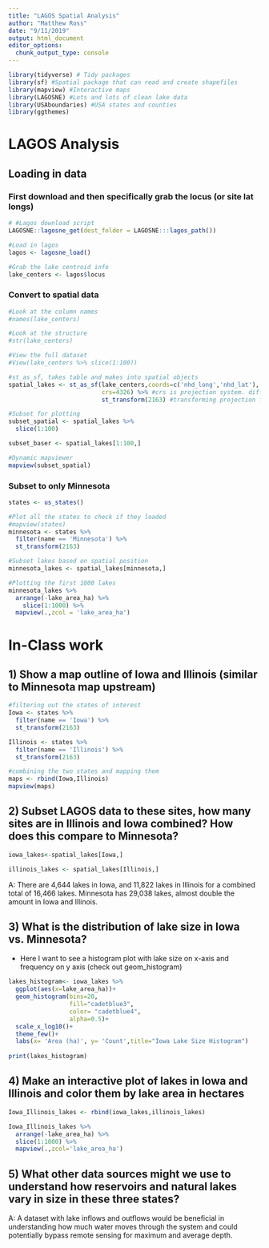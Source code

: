 ```yaml
---
title: "LAGOS Spatial Analysis"
author: "Matthew Ross"
date: "9/11/2019"
output: html_document
editor_options: 
  chunk_output_type: console
---
```




```r
library(tidyverse) # Tidy packages
library(sf) #Spatial package that can read and create shapefiles 
library(mapview) #Interactive maps
library(LAGOSNE) #Lots and lots of clean lake data
library(USAboundaries) #USA states and counties
library(ggthemes)
```


# LAGOS Analysis


## Loading in data


### First download and then specifically grab the locus (or site lat longs)

```r
# #Lagos download script
LAGOSNE::lagosne_get(dest_folder = LAGOSNE:::lagos_path())

#Load in lagos
lagos <- lagosne_load()

#Grab the lake centroid info
lake_centers <- lagos$locus

```



### Convert to spatial data
```r
#Look at the column names
#names(lake_centers)

#Look at the structure
#str(lake_centers)

#View the full dataset
#View(lake_centers %>% slice(1:100))

#st_as_sf, takes table and makes into spatial objects
spatial_lakes <- st_as_sf(lake_centers,coords=c('nhd_long','nhd_lat'),
                          crs=4326) %>% #crs is projection system. diff codes
                          st_transform(2163) #transforming projection for map view

#Subset for plotting
subset_spatial <- spatial_lakes %>%
  slice(1:100) 

subset_baser <- spatial_lakes[1:100,]

#Dynamic mapviewer
mapview(subset_spatial)

```


### Subset to only Minnesota

```r
states <- us_states()

#Plot all the states to check if they loaded
#mapview(states)
minnesota <- states %>%
  filter(name == 'Minnesota') %>%
  st_transform(2163)

#Subset lakes based on spatial position
minnesota_lakes <- spatial_lakes[minnesota,]

#Plotting the first 1000 lakes
minnesota_lakes %>%
  arrange(-lake_area_ha) %>%
    slice(1:1000) %>%
  mapview(.,zcol = 'lake_area_ha')
```



# In-Class work


## 1) Show a map outline of Iowa and Illinois (similar to Minnesota map upstream)

```r
#filtering out the states of interest
Iowa <- states %>%
  filter(name == 'Iowa') %>%
  st_transform(2163)

Illinois <- states %>%
  filter(name == 'Illinois') %>%
  st_transform(2163)

#combining the two states and mapping them
maps <- rbind(Iowa,Illinois)
mapview(maps)
```



## 2) Subset LAGOS data to these sites, how many sites are in Illinois and Iowa combined? How does this compare to Minnesota?

```r
iowa_lakes<-spatial_lakes[Iowa,]

illinois_lakes <- spatial_lakes[Illinois,]

```
A: There are 4,644 lakes in Iowa, and 11,822 lakes in Illinois for a combined total of 16,466 lakes. Minnesota has 29,038 lakes, almost double the amount in Iowa and Illinois. 

## 3) What is the distribution of lake size in Iowa vs. Minnesota?

- Here I want to see a histogram plot with lake size on x-axis and frequency on 
y axis (check out geom_histogram)

```r
lakes_histogram<- iowa_lakes %>%
  ggplot(aes(x=lake_area_ha))+
  geom_histogram(bins=20,
                 fill="cadetblue3",
                 color= "cadetblue4",
                 alpha=0.5)+
  scale_x_log10()+
  theme_few()+
  labs(x= 'Area (ha)', y= 'Count',title="Iowa Lake Size Histogram")
 
print(lakes_histogram)
```


## 4) Make an interactive plot of lakes in Iowa and Illinois and color them by lake area in hectares

```r
Iowa_Illinois_lakes <- rbind(iowa_lakes,illinois_lakes) 

Iowa_Illinois_lakes %>%
  arrange(-lake_area_ha) %>%
  slice(1:1000) %>%
  mapview(.,zcol='lake_area_ha')

```


## 5) What other data sources might we use to understand how reservoirs and natural lakes vary in size in these three states? 

A: A dataset with lake inflows and outflows would be beneficial in understanding how much water moves through the system and could potentially bypass remote sensing for maximum and average depth. 
